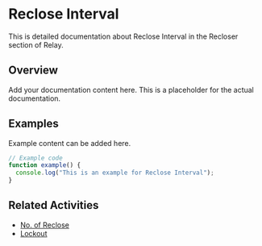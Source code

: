 # Reclose Interval

This is detailed documentation about Reclose Interval in the Recloser section of Relay.

## Overview

Add your documentation content here. This is a placeholder for the actual documentation.

## Examples

Example content can be added here.

```typescript
// Example code
function example() {
  console.log("This is an example for Reclose Interval");
}
```

## Related Activities

- [No. of Reclose](/docs/relay/recloser/no-of-reclose)
- [Lockout](/docs/relay/recloser/lockout)
